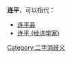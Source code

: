 '''连平'''，可以指代：
* [[连平县|连平县]]
* [[连平_(经济学家)|连平 (经济学家)]]
{{disambig}}

[[Category:二字消歧义|Category:二字消歧义]]